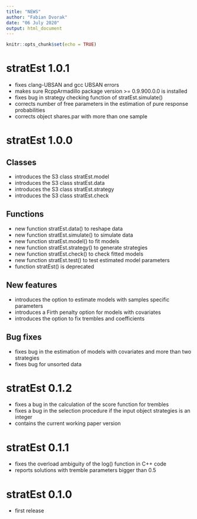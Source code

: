 ```yaml
---
title: "NEWS"
author: "Fabian Dvorak"
date: "06 July 2020"
output: html_document
---
```


```r
knitr::opts_chunk$set(echo = TRUE)
```

# stratEst 1.0.1
* fixes clang-UBSAN and gcc UBSAN errors
* makes sure RcppArmadillo package version >= 0.9.900.0.0 is installed
* fixes bug in strategy checking function of stratEst.simulate()
* corrects number of free parameters in the estimation of pure response probabilities
* corrects object shares.par with more than one sample


# stratEst 1.0.0
## Classes
* introduces the S3 class stratEst.model
* introduces the S3 class stratEst.data
* introduces the S3 class stratEst.strategy
* introduces the S3 class stratEst.check

## Functions
* new function stratEst.data() to reshape data
* new function stratEst.simulate() to simulate data
* new function stratEst.model() to fit models
* new function stratEst.strategy() to generate strategies
* new function stratEst.check() to check fitted models
* new function stratEst.test() to test estimated model parameters
* function stratEst() is deprecated

## New features
* introduces the option to estimate models with samples specific parameters
* introduces a Firth penalty option for models with covariates
* introduces the option to fix trembles and coefficients

## Bug fixes 
* fixes bug in the estimation of models with covariates and more than two strategies
* fixes bug for unsorted data

# stratEst 0.1.2

* fixes a bug in the calculation of the score function for trembles
* fixes a bug in the selection procedure if the input object strategies is an integer
* contains the current working paper version


# stratEst 0.1.1

* fixes the overload ambiguity of the log() function in C++ code
* reports solutions with tremble parameters bigger than 0.5

# stratEst 0.1.0

* first release

